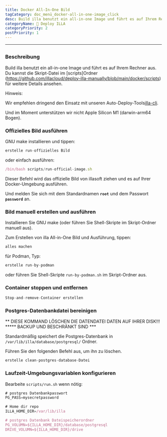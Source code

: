 ```yaml
---
title: Docker All-In-One Bild
tagCategory: doc_menü_docker-all-in-one-image_click
desc: Build illa benutzt ein all-in-one Image und führt es auf Ihrem Rechner aus.
categoryName: 👷 Deploy ILLA
categoryPriority: 2
postPriority: 1
---
```


* * *

## <Heading hidden>Docker All-in-One Bild</Heading>

### Beschreibung

Build illa benutzt ein all-in-one Image und führt es auf Ihrem Rechner aus. Du kannst die Skript-Datei im [scripts]Ordner (https://github.com/illacloud/deploy-illa-manually/blob/main/docker/scripts) für weitere Details ansehen.

Hinweis:

Wir empfehlen dringend den Einsatz mit unseren Auto-Deploy-Tools[illa-cli](https://github.com/illacloud/illa).

Und im Moment unterstützen wir nicht Apple Silicon M1 (darwin-arm64 Bogen).

### Offizielles Bild ausführen

GNU make installieren und tippen:

```jsx
erstelle run-offizielles Bild
```

oder einfach ausführen:

```jsx
/bin/bash scripts/run-official-image.sh
```

Dieser Befehl wird das offizielle Bild von illasoft ziehen und es auf Ihrer Docker-Umgebung ausführen.

Und melden Sie sich mit dem Standardnamen **`root`** und dem Passwort **`password`** an.

### Bild manuell erstellen und ausführen

Installieren Sie GNU make (oder führen Sie Shell-Skripte im Skript-Ordner manuell aus).

Zum Erstellen von illa All-in-One Bild und Ausführung, tippen:

```jsx
alles machen
```

für Podman, Typ:

```jsx
erstelle run-by-podman
```

oder führen Sie Shell-Skripte `run-by-podman.sh` im Skript-Ordner aus.

### Container stoppen und entfernen

```jsx
Stop-and-remove-Container erstellen
```

### Postgres-Datenbankdatei bereinigen

** DIESE KOMMAND LÖSCHEN DIE DATENDATEI DATEN AUF IHRER DISK!!! \*\*\*** BACKUP UND BESCHRÄNKT SIND \*\*\*

Standardmäßig speichert die Postgres-Datenbank in `/var/lib/illa/database/postgresql/` Ordner.

Führen Sie den folgenden Befehl aus, um ihn zu löschen.

```jsx
erstelle clean-postgres-database-Datei
```

### Laufzeit-Umgebungsvariablen konfigurieren

Bearbeite `scripts/run.sh` wenn nötig:

```jsx
# postgres Datenbankpasswort
PG_PASS=mysecretpassword

# Home dir repo
ILLA_HOME_DIR=/var/lib/illa

# postgres Datenbank Dateispeicherordner
PG_VOLUMN=${ILLA_HOME_DIR}/database/postgresql
DRIVE_VOLUMN=${ILLA_HOME_DIR}/drive
```
